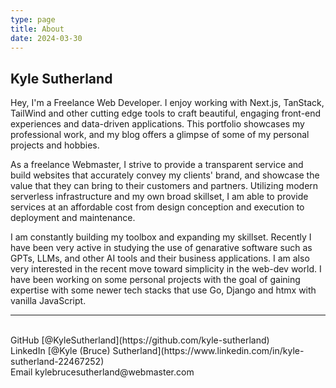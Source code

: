 ```yaml
---
type: page
title: About
date: 2024-03-30
---
```


## Kyle Sutherland

Hey, I'm a Freelance Web Developer. I enjoy working with Next.js, TanStack, TailWind and other 
cutting edge tools to craft beautiful, engaging front-end experiences and data-driven applications. This portfolio showcases my 
professional work, and my blog offers a glimpse of some of my personal projects and hobbies.

As a freelance Webmaster, I strive to provide a transparent service and build websites that 
accurately convey my clients' brand, and showcase the value that they can bring to their customers 
and partners. Utilizing modern serverless infrastructure and my own broad skillset, I am able to 
provide services at an affordable cost from design conception and execution to deployment and maintenance.

I am constantly building my toolbox and expanding my skillset. Recently I have been very active in 
studying the use of genarative software such as GPTs, LLMs, and other AI tools and their business 
applications. I am also very interested in the recent move toward simplicity in the web-dev world. 
I have been working on some personal projects with the goal of gaining expertise with some newer 
tech stacks that use Go, Django and htmx with vanilla JavaScript. 

---

<div>
  <br />
  GitHub [@KyleSutherland](https://github.com/kyle-sutherland)
  <br />
  LinkedIn [@Kyle (Bruce) Sutherland](https://www.linkedin.com/in/kyle-sutherland-22467252)
  <br />
  Email kylebrucesutherland@webmaster.com
</div>
